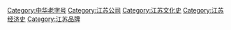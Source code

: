 [[Category:中华老字号|Category:中华老字号]]
[[Category:江苏公司|Category:江苏公司]]
[[Category:江苏文化史|Category:江苏文化史]]
[[Category:江苏经济史|Category:江苏经济史]]
[[Category:江苏品牌|Category:江苏品牌]]